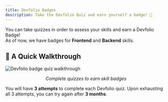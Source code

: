 ```yaml
---
title: Devfolio Badges
description: Take the Devfolio Quiz and earn yourself a badge! 🏅
---
```


You can take quizzes in order to assess your skills and earn a Devfolio Badge!  
As of now, we have badges for **Frontend** and **Backend** skills.



## 🎯 A Quick Walkthrough

<img src="/assets/badge.gif" alt="Devfolio badge quiz walkthrough" />
<p align="center"><i>Complete quizzes to earn skill badges</i></p>

<Callout title="Attempts Policy" type="info">
  You will have <strong>3 attempts</strong> to complete each Devfolio quiz.  
  Upon exhausting all 3 attempts, you can try again after <strong>3 months</strong>.
</Callout>
